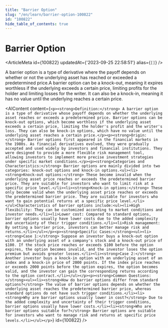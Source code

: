 ```yaml
---
title: "Barrier Option"
slug: "/en/learn/barrier-option-100822"
id: "100822"
hide_table_of_contents: true
---
```



# Barrier Option

<ArticleMeta id={100822} updatedAt={'2023-09-25 22:58:51'} alias={`[]`} />
<div className='border-solid border-b border-t-0 my-4 border-[var(--ifm-color-gray-300)]' />

A barrier option is a type of derivative where the payoff depends on whether or not the underlying asset has reached or exceeded a predetermined price.A barrier option can be a knock-out, meaning it expires worthless if the underlying exceeds a certain price, limiting profits for the holder and limiting losses for the writer. It can also be a knock-in, meaning it has no value until the underlying reaches a certain price.

<AIContent content={`<p><strong>Definition:</strong> A barrier option is a type of derivative whose payoff depends on whether the underlying asset reaches or exceeds a predetermined price. Barrier options can be knock-out options, which become worthless if the underlying asset exceeds a certain price, limiting the holder's profit and the writer's loss. They can also be knock-in options, which have no value until the underlying asset reaches a certain price.</p><p><strong>Origin:</strong> Barrier options first appeared in the financial markets in the 1980s. As financial derivatives evolved, they were gradually accepted and used widely by investors and financial institutions. They were designed to provide a more flexible risk management tool, allowing investors to implement more precise investment strategies under specific market conditions.</p><p><strong>Categories and Characteristics:</strong> Barrier options are mainly divided into two categories: knock-out options and knock-in options.<ul><li><strong>Knock-out options:</strong> These become invalid when the underlying asset price reaches or exceeds the predetermined barrier price. They are suitable for investors who want to limit risk at a specific price level.</li><li><strong>Knock-in options:</strong> These only become valid when the underlying asset price reaches or exceeds the predetermined barrier price. They are suitable for investors who want to gain potential returns at a specific price level.</li></ul>Characteristics of barrier options include:<ul><li>High flexibility: They can be customized according to market conditions and investor needs.</li><li>Lower cost: Compared to standard options, barrier options usually have lower costs due to the added complexity and uncertainty of their trigger conditions.</li><li>Risk management: By setting a barrier price, investors can better manage risk and returns.</li></ul></p><p><strong>Specific Cases:</strong><ul><li><strong>Case 1:</strong> Suppose an investor buys a knock-out option with an underlying asset of a company's stock and a knock-out price of $100. If the stock price reaches or exceeds $100 before the option expires, the option becomes invalid, and the investor loses the option premium but avoids greater losses.</li><li><strong>Case 2:</strong> Another investor buys a knock-in option with an underlying asset of an index and a knock-in price of 2000 points. If the index price reaches or exceeds 2000 points before the option expires, the option becomes valid, and the investor can gain the corresponding returns according to the option contract.</li></ul></p><p><strong>Common Questions:</strong><ul><li><strong>How do barrier options differ from standard options?</strong> The value of barrier options depends on whether the underlying asset reaches the predetermined barrier price, whereas standard options do not have such trigger conditions.</li><li><strong>Why are barrier options usually lower in cost?</strong> Due to the added complexity and uncertainty of their trigger conditions, barrier options usually have lower costs.</li><li><strong>Who are barrier options suitable for?</strong> Barrier options are suitable for investors who want to manage risk and returns at specific price levels.</li></ul></p>`} id={100822} />
